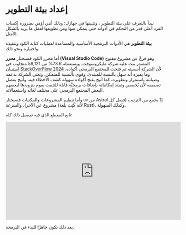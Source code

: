 # إعداد بيئة التطوير {.unnumbered}

نبدأ بالتعرف على بيئة التطوير ، وتثبيتها في جهازك؛ وذلك أنني أؤمن بضرورة إكساب الفرد أعلى قدر من التحكم في أدواته حتى يتمكن منها ومن تطويعها لعمل ما يريد بالشكل الأمثل.

**بيئة التطوير** هي الأدوات البرمجية الأساسية والمساعدة لعمليات كتابة الكود وتنفيذه واختباره ونحو ذلك.

أما محرر الكود فسنختار **محرر (Visual Studio Code)** وهو فرعٌ عن مشروع مفتوح المصدر بنت عليه شركة مايكروسوفت. ويستعمله 73.6% من 58,121 متجاوب في [استبيان StackOverFlow 2024](https://survey.stackoverflow.co/2024/technology#1-integrated-development-environment) لأن الشركة أسسته ثم فتحت للمجتمع البرمجي أكواده. وما يميزه أنه سهل بالنسبة للمبتدئ، وقوي بالنسبة للمتمكن. وتعني الشركة بدعمه وصيانته باستمرار وتطويره، كما أتيح بفتح أكواده سهولة كشف الأخطاء فيه، وأتيح بفضل تصميمه لأن يُخصص وتمتد إمكانياته بإضافات برمجيَّة قابلة للتثبيت يقوم بتزويدها لبعضهم البعض المجتمع البرمجي على مختلف لغاته واستعمالاته.

وأما تنظيم المشروعات والمكتبات فسنختار `uv` من Astral إذْ يجمع بين الترتيب (فصل كل مشروع عن الآخر)، والسرعة (لأنه كُتِبَ بلغة Rust)، وكذلك السهولة.

تابع المقطع الذي فيه تفصيل ذلك كله:

<iframe width="560" height="315" src="https://www.youtube.com/embed/zIJvm39Rbf0?si=AK3LtOQwKhRSmy3p" title="YouTube video player" frameborder="0" allow="accelerometer; autoplay; clipboard-write; encrypted-media; gyroscope; picture-in-picture; web-share" referrerpolicy="strict-origin-when-cross-origin" allowfullscreen></iframe>

بعد ذلك تكون جاهزًا للبدء في البرمجة.